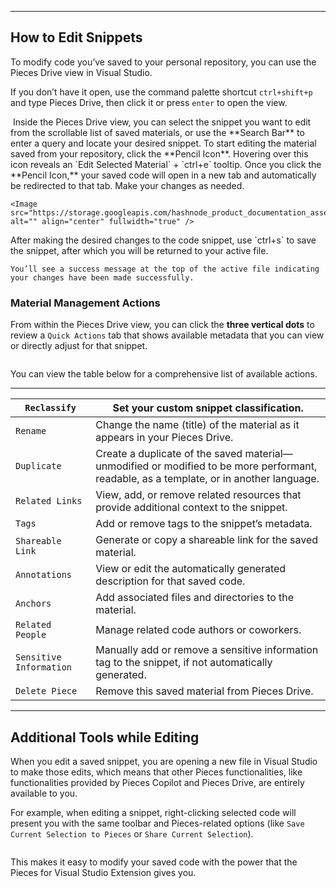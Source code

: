 ***

## How to Edit Snippets

To modify code you’ve saved to your personal repository, you can use the Pieces Drive view in Visual Studio.

If you don’t have it open, use the command palette shortcut `ctrl+shift+p` and type Pieces Drive, then click it or press `enter` to open the view.

<Image src="https://storage.googleapis.com/hashnode_product_documentation_assets/visual_studio_extension_assets/using_snippets/edit_update/opening_pieces_drive_via_command_palette.gif" alt="" align="center" fullwidth="true" />

<Steps>
  <Step title="Locating a Snippet">
    Inside the Pieces Drive view, you can select the snippet you want to edit from the scrollable list of saved materials, or use the **Search Bar** to enter a query and locate your desired snippet.
  </Step>

  <Step title="Open the Snippet">
    To start editing the material saved from your repository, click the **Pencil Icon**. Hovering over this icon reveals an `Edit Selected Material` + `ctrl+e` tooltip.
  </Step>

  <Step title="Edit the Snippet">
    Once you click the **Pencil Icon,** your saved code will open in a new tab and automatically be redirected to that tab. Make your changes as needed.

    <Image src="https://storage.googleapis.com/hashnode_product_documentation_assets/visual_studio_extension_assets/using_snippets/edit_update/edit_and_insert_snippet.gif" alt="" align="center" fullwidth="true" />
  </Step>

  <Step title="Save the Snippet">
    After making the desired changes to the code snippet, use `ctrl+s` to save the snippet, after which you will be returned to your active file.

    You’ll see a success message at the top of the active file indicating your changes have been made successfully.
  </Step>
</Steps>

### Material Management Actions

From within the Pieces Drive view, you can click the **three vertical dots** to review a `Quick Actions` tab that shows available metadata that you can view or directly adjust for that snippet.

<Image src="https://storage.googleapis.com/hashnode_product_documentation_assets/visual_studio_extension_assets/using_snippets/edit_update/editing_snippet_metadata.gif" alt="" align="center" fullwidth="true" />

You can view the table below for a comprehensive list of available actions.

***

| `Reclassify`            | Set your custom snippet classification.                                                                                                 |
| ----------------------- | --------------------------------------------------------------------------------------------------------------------------------------- |
| `Rename`                | Change the name (title) of the material as it appears in your Pieces Drive.                                                             |
| `Duplicate`             | Create a duplicate of the saved material—unmodified or modified to be more performant, readable, as a template, or in another language. |
| `Related Links`         | View, add, or remove related resources that provide additional context to the snippet.                                                  |
| `Tags`                  | Add or remove tags to the snippet’s metadata.                                                                                           |
| `Shareable Link`        | Generate or copy a shareable link for the saved material.                                                                               |
| `Annotations`           | View or edit the automatically generated description for that saved code.                                                               |
| `Anchors`               | Add associated files and directories to the material.                                                                                   |
| `Related People`        | Manage related code authors or coworkers.                                                                                               |
| `Sensitive Information` | Manually add or remove a sensitive information tag to the snippet, if not automatically generated.                                      |
| `Delete Piece`          | Remove this saved material from Pieces Drive.                                                                                           |

***

## Additional Tools while Editing

When you edit a saved snippet, you are opening a new file in Visual Studio to make those edits, which means that other Pieces functionalities, like functionalities provided by Pieces Copilot and Pieces Drive, are entirely available to you.

For example, when editing a snippet, right-clicking selected code will present you with the same toolbar and Pieces-related options (like `Save Current Selection to Pieces` or `Share Current Selection`).

<Image src="https://storage.googleapis.com/hashnode_product_documentation_assets/visual_studio_extension_assets/using_snippets/edit_update/showing_actions_in_edit_view.gif" alt="" align="center" fullwidth="true" />

This makes it easy to modify your saved code with the power that the Pieces for Visual Studio Extension gives you.
